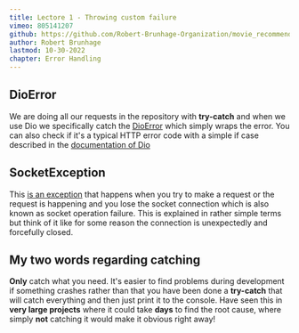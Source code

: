 ```yaml
---
title: Lectore 1 - Throwing custom failure
vimeo: 805141207
github: https://github.com/Robert-Brunhage-Organization/movie_recommendation_app_course/commits/main
author: Robert Brunhage
lastmod: 10-30-2022
chapter: Error Handling
---
```


## DioError

We are doing all our requests in the repository with **try-catch** and when we use Dio we specifically catch the [DioError](https://pub.dev/documentation/dio/latest/dio/DioError-class.html) which simply wraps the error. You can also check if it's a typical HTTP error code with a simple if case described in the [documentation of Dio](https://pub.dev/packages/dio)

  

## SocketException

This [is an exception](https://api.flutter.dev/flutter/dart-io/SocketException-class.html) that happens when you try to make a request or the request is happening and you lose the socket connection which is also known as socket operation failure. This is explained in rather simple terms but think of it like for some reason the connection is unexpectedly and forcefully closed.

  

## My two words regarding catching

**Only** catch what you need. It's easier to find problems during development if something crashes rather than that you have been done a **try-catch** that will catch everything and then just print it to the console. Have seen this in **very large projects** where it could take **days** to find the root cause, where simply **not** catching it would make it obvious right away!
